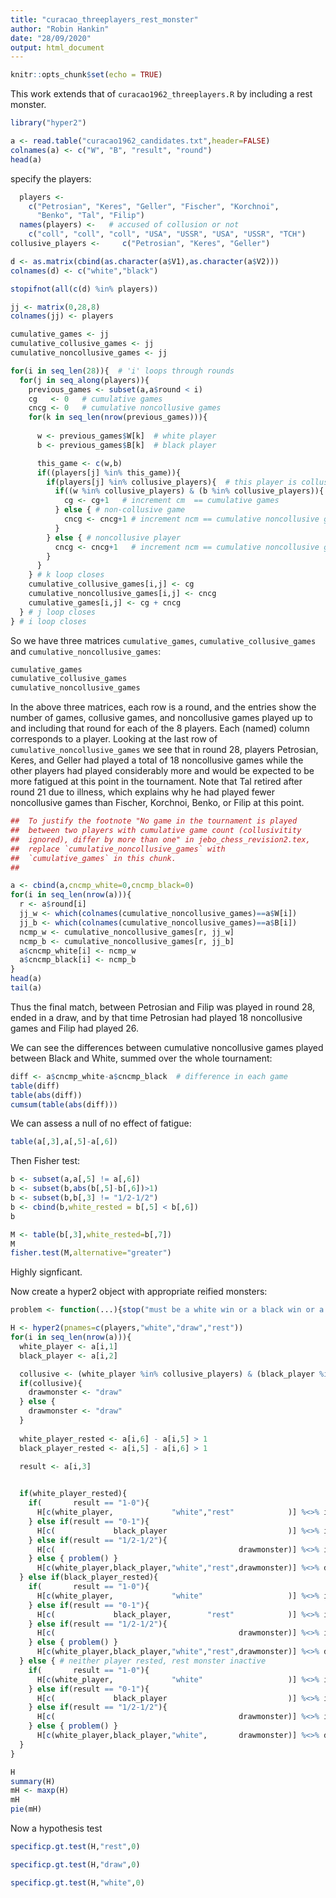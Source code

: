 ```yaml
---
title: "curacao_threeplayers_rest_monster"
author: "Robin Hankin"
date: "28/09/2020"
output: html_document
---
```


```r
knitr::opts_chunk$set(echo = TRUE)
```

This work extends that of `curacao1962_threeplayers.R` by including
a rest monster.


```r
library("hyper2")

a <- read.table("curacao1962_candidates.txt",header=FALSE)
colnames(a) <- c("W", "B", "result", "round")
head(a)
```

specify the players:

```r
  players <- 
    c("Petrosian", "Keres", "Geller", "Fischer", "Korchnoi",
      "Benko", "Tal", "Filip")
  names(players) <-   # accused of collusion or not
    c("coll", "coll", "coll", "USA", "USSR", "USA", "USSR", "TCH")
collusive_players <-     c("Petrosian", "Keres", "Geller")
 ```

```r
d <- as.matrix(cbind(as.character(a$V1),as.character(a$V2)))
colnames(d) <- c("white","black")

stopifnot(all(c(d) %in% players))

jj <- matrix(0,28,8)
colnames(jj) <- players

cumulative_games <- jj
cumulative_collusive_games <- jj
cumulative_noncollusive_games <- jj

for(i in seq_len(28)){  # 'i' loops through rounds 
  for(j in seq_along(players)){
    previous_games <- subset(a,a$round < i)
    cg   <- 0   # cumulative games
    cncg <- 0   # cumulative noncollusive games
    for(k in seq_len(nrow(previous_games))){
      
      w <- previous_games$W[k]  # white player
      b <- previous_games$B[k]  # black player

      this_game <- c(w,b)
      if((players[j] %in% this_game)){
        if(players[j] %in% collusive_players){  # this player is collusive
          if((w %in% collusive_players) & (b %in% collusive_players)){  # both players collusive
            cg <- cg+1   # increment cm  == cumulative games
          } else { # non-collusive game
            cncg <- cncg+1 # increment ncm == cumulative noncollusive games
          }
        } else { # noncollusive player
          cncg <- cncg+1   # increment ncm == cumulative noncollusive games
        }
      } 
    } # k loop closes
    cumulative_collusive_games[i,j] <- cg
    cumulative_noncollusive_games[i,j] <- cncg
    cumulative_games[i,j] <- cg + cncg
  } # j loop closes
} # i loop closes
```

So we have three matrices `cumulative_games`,
`cumulative_collusive_games` and `cumulative_noncollusive_games`:

```r
cumulative_games
cumulative_collusive_games
cumulative_noncollusive_games
```

In the above three matrices, each row is a round, and the entries show
the number of games, collusive games, and noncollusive games played up
to and including that round for each of the 8 players.  Each (named)
column corresponds to a player.  Looking at the last row of
`cumulative_noncollusive_games` we see that in round 28, players
Petrosian, Keres, and Geller had played a total of 18 noncollusive
games while the other players had played considerably more and would
be expected to be more fatigued at this point in the tournament.  Note
that Tal retired after round 21 due to illness, which explains why he
had played fewer noncollusive games than Fischer, Korchnoi, Benko, or
Filip at this point.


```r
##  To justify the footnote "No game in the tournament is played
##  between two players with cumulative game count (collusivitity
##  ignored), differ by more than one" in jebo_chess_revision2.tex,
##  replace `cumulative_noncollusive_games` with
##  `cumulative_games` in this chunk.
##

a <- cbind(a,cncmp_white=0,cncmp_black=0)
for(i in seq_len(nrow(a))){
  r <- a$round[i]
  jj_w <- which(colnames(cumulative_noncollusive_games)==a$W[i])
  jj_b <- which(colnames(cumulative_noncollusive_games)==a$B[i])
  ncmp_w <- cumulative_noncollusive_games[r, jj_w]
  ncmp_b <- cumulative_noncollusive_games[r, jj_b]
  a$cncmp_white[i] <- ncmp_w
  a$cncmp_black[i] <- ncmp_b
}
head(a)
tail(a)
```

Thus the final match, between Petrosian and Filip was played in round
28, ended in a draw, and by that time Petrosian had played 18
noncollusive games and Filip had played 26.

We can see the differences between cumulative noncollusive games
played between Black and White, summed over the whole tournament:

```r
diff <- a$cncmp_white-a$cncmp_black  # difference in each game
table(diff)
table(abs(diff))
cumsum(table(abs(diff)))
```


We can assess a null of no effect of fatigue:

```r
table(a[,3],a[,5]-a[,6])
```

Then Fisher test:
```r
b <- subset(a,a[,5] != a[,6])
b <- subset(b,abs(b[,5]-b[,6])>1)
b <- subset(b,b[,3] != "1/2-1/2")
b <- cbind(b,white_rested = b[,5] < b[,6])
b

M <- table(b[,3],white_rested=b[,7])
M
fisher.test(M,alternative="greater")
```

Highly signficant.

Now create a hyper2 object with appropriate reified monsters:


```r
problem <- function(...){stop("must be a white win or a black win or a draw")}

H <- hyper2(pnames=c(players,"white","draw","rest"))
for(i in seq_len(nrow(a))){
  white_player <- a[i,1]
  black_player <- a[i,2]

  collusive <- (white_player %in% collusive_players) & (black_player %in% collusive_players)
  if(collusive){
    drawmonster <- "draw"
  } else {
    drawmonster <- "draw"
  }
  
  white_player_rested <- a[i,6] - a[i,5] > 1
  black_player_rested <- a[i,5] - a[i,6] > 1

  result <- a[i,3]
  

  if(white_player_rested){  
    if(       result == "1-0"){ 
      H[c(white_player,             "white","rest"            )] %<>% inc
    } else if(result == "0-1"){ 
      H[c(             black_player                           )] %<>% inc
    } else if(result == "1/2-1/2"){                         
      H[c(                                         drawmonster)] %<>% inc
    } else { problem() }
      H[c(white_player,black_player,"white","rest",drawmonster)] %<>% dec
  } else if(black_player_rested){
    if(       result == "1-0"){ 
      H[c(white_player,             "white"                   )] %<>% inc
    } else if(result == "0-1"){ 
      H[c(             black_player,        "rest"            )] %<>% inc
    } else if(result == "1/2-1/2"){                         
      H[c(                                         drawmonster)] %<>% inc
    } else { problem() }
      H[c(white_player,black_player,"white","rest",drawmonster)] %<>% dec
  } else { # neither player rested, rest monster inactive
    if(       result == "1-0"){ 
      H[c(white_player,             "white"                   )] %<>% inc
    } else if(result == "0-1"){ 
      H[c(             black_player                           )] %<>% inc
    } else if(result == "1/2-1/2"){                         
      H[c(                                         drawmonster)] %<>% inc
    } else { problem() }
      H[c(white_player,black_player,"white",       drawmonster)] %<>% dec
  }
}

H
summary(H)
mH <- maxp(H)
mH
pie(mH)
```

 Now a hypothesis test

```r
specificp.gt.test(H,"rest",0)
```

```r
specificp.gt.test(H,"draw",0)
```

```r
specificp.gt.test(H,"white",0)
```
